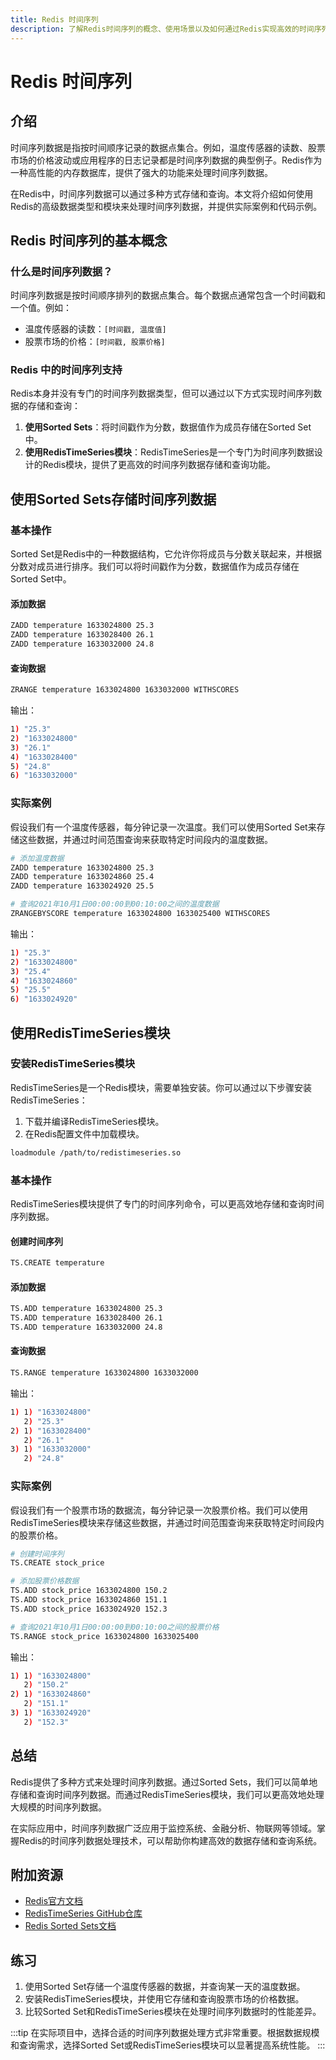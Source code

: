 ```yaml
---
title: Redis 时间序列
description: 了解Redis时间序列的概念、使用场景以及如何通过Redis实现高效的时间序列数据存储和查询。
---
```


# Redis 时间序列

## 介绍

时间序列数据是指按时间顺序记录的数据点集合。例如，温度传感器的读数、股票市场的价格波动或应用程序的日志记录都是时间序列数据的典型例子。Redis作为一种高性能的内存数据库，提供了强大的功能来处理时间序列数据。

在Redis中，时间序列数据可以通过多种方式存储和查询。本文将介绍如何使用Redis的高级数据类型和模块来处理时间序列数据，并提供实际案例和代码示例。

## Redis 时间序列的基本概念

### 什么是时间序列数据？

时间序列数据是按时间顺序排列的数据点集合。每个数据点通常包含一个时间戳和一个值。例如：

- 温度传感器的读数：`[时间戳, 温度值]`
- 股票市场的价格：`[时间戳, 股票价格]`

### Redis 中的时间序列支持

Redis本身并没有专门的时间序列数据类型，但可以通过以下方式实现时间序列数据的存储和查询：

1. **使用Sorted Sets**：将时间戳作为分数，数据值作为成员存储在Sorted Set中。
2. **使用RedisTimeSeries模块**：RedisTimeSeries是一个专门为时间序列数据设计的Redis模块，提供了更高效的时间序列数据存储和查询功能。

## 使用Sorted Sets存储时间序列数据

### 基本操作

Sorted Set是Redis中的一种数据结构，它允许你将成员与分数关联起来，并根据分数对成员进行排序。我们可以将时间戳作为分数，数据值作为成员存储在Sorted Set中。

#### 添加数据

```bash
ZADD temperature 1633024800 25.3
ZADD temperature 1633028400 26.1
ZADD temperature 1633032000 24.8
```

#### 查询数据

```bash
ZRANGE temperature 1633024800 1633032000 WITHSCORES
```

输出：

```bash
1) "25.3"
2) "1633024800"
3) "26.1"
4) "1633028400"
5) "24.8"
6) "1633032000"
```

### 实际案例

假设我们有一个温度传感器，每分钟记录一次温度。我们可以使用Sorted Set来存储这些数据，并通过时间范围查询来获取特定时间段内的温度数据。

```bash
# 添加温度数据
ZADD temperature 1633024800 25.3
ZADD temperature 1633024860 25.4
ZADD temperature 1633024920 25.5

# 查询2021年10月1日00:00:00到00:10:00之间的温度数据
ZRANGEBYSCORE temperature 1633024800 1633025400 WITHSCORES
```

输出：

```bash
1) "25.3"
2) "1633024800"
3) "25.4"
4) "1633024860"
5) "25.5"
6) "1633024920"
```

## 使用RedisTimeSeries模块

### 安装RedisTimeSeries模块

RedisTimeSeries是一个Redis模块，需要单独安装。你可以通过以下步骤安装RedisTimeSeries：

1. 下载并编译RedisTimeSeries模块。
2. 在Redis配置文件中加载模块。

```bash
loadmodule /path/to/redistimeseries.so
```

### 基本操作

RedisTimeSeries模块提供了专门的时间序列命令，可以更高效地存储和查询时间序列数据。

#### 创建时间序列

```bash
TS.CREATE temperature
```

#### 添加数据

```bash
TS.ADD temperature 1633024800 25.3
TS.ADD temperature 1633028400 26.1
TS.ADD temperature 1633032000 24.8
```

#### 查询数据

```bash
TS.RANGE temperature 1633024800 1633032000
```

输出：

```bash
1) 1) "1633024800"
   2) "25.3"
2) 1) "1633028400"
   2) "26.1"
3) 1) "1633032000"
   2) "24.8"
```

### 实际案例

假设我们有一个股票市场的数据流，每分钟记录一次股票价格。我们可以使用RedisTimeSeries模块来存储这些数据，并通过时间范围查询来获取特定时间段内的股票价格。

```bash
# 创建时间序列
TS.CREATE stock_price

# 添加股票价格数据
TS.ADD stock_price 1633024800 150.2
TS.ADD stock_price 1633024860 151.1
TS.ADD stock_price 1633024920 152.3

# 查询2021年10月1日00:00:00到00:10:00之间的股票价格
TS.RANGE stock_price 1633024800 1633025400
```

输出：

```bash
1) 1) "1633024800"
   2) "150.2"
2) 1) "1633024860"
   2) "151.1"
3) 1) "1633024920"
   2) "152.3"
```

## 总结

Redis提供了多种方式来处理时间序列数据。通过Sorted Sets，我们可以简单地存储和查询时间序列数据。而通过RedisTimeSeries模块，我们可以更高效地处理大规模的时间序列数据。

在实际应用中，时间序列数据广泛应用于监控系统、金融分析、物联网等领域。掌握Redis的时间序列数据处理技术，可以帮助你构建高效的数据存储和查询系统。

## 附加资源

- [Redis官方文档](https://redis.io/documentation)
- [RedisTimeSeries GitHub仓库](https://github.com/RedisTimeSeries/RedisTimeSeries)
- [Redis Sorted Sets文档](https://redis.io/commands#sorted_set)

## 练习

1. 使用Sorted Set存储一个温度传感器的数据，并查询某一天的温度数据。
2. 安装RedisTimeSeries模块，并使用它存储和查询股票市场的价格数据。
3. 比较Sorted Set和RedisTimeSeries模块在处理时间序列数据时的性能差异。

:::tip
在实际项目中，选择合适的时间序列数据处理方式非常重要。根据数据规模和查询需求，选择Sorted Set或RedisTimeSeries模块可以显著提高系统性能。
:::